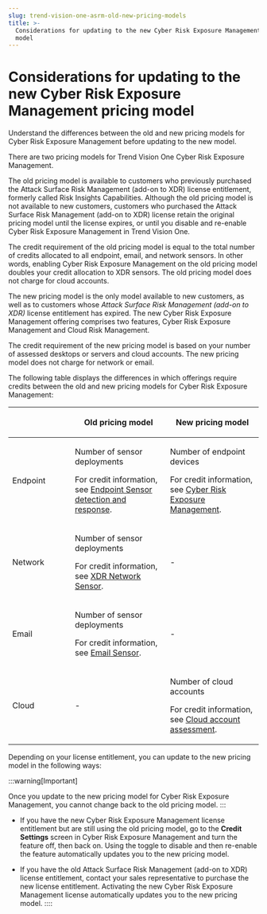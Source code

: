 ```yaml
---
slug: trend-vision-one-asrm-old-new-pricing-models
title: >-
  Considerations for updating to the new Cyber Risk Exposure Management pricing
  model
---
```

# Considerations for updating to the new Cyber Risk Exposure Management pricing model

Understand the differences between the old and new pricing models for Cyber Risk Exposure Management before updating to the new model.

There are two pricing models for Trend Vision One Cyber Risk Exposure Management.

The old pricing model is available to customers who previously purchased the Attack Surface Risk Management (add-on to XDR) license entitlement, formerly called Risk Insights Capabilities. Although the old pricing model is not available to new customers, customers who purchased the Attack Surface Risk Management (add-on to XDR) license retain the original pricing model until the license expires, or until you disable and re-enable Cyber Risk Exposure Management in Trend Vision One.

The credit requirement of the old pricing model is equal to the total number of credits allocated to all endpoint, email, and network sensors. In other words, enabling Cyber Risk Exposure Management on the old pricing model doubles your credit allocation to XDR sensors. The old pricing model does not charge for cloud accounts.

The new pricing model is the only model available to new customers, as well as to customers whose *Attack Surface Risk Management (add-on to XDR)* license entitlement has expired. The new Cyber Risk Exposure Management offering comprises two features, Cyber Risk Exposure Management and Cloud Risk Management.

The credit requirement of the new pricing model is based on your number of assessed desktops or servers and cloud accounts. The new pricing model does not charge for network or email.

The following table displays the differences in which offerings require credits between the old and new pricing models for Cyber Risk Exposure Management:

<table>
<colgroup>
<col style="width: 25%" />
<col style="width: 38%" />
<col style="width: 38%" />
</colgroup>
<thead>
<tr>
<th></th>
<th><p>Old pricing model</p></th>
<th><p>New pricing model</p></th>
</tr>
</thead>
<tbody>
<tr>
<td><p>Endpoint</p></td>
<td><p>Number of sensor deployments</p>
<p>For credit information, see <a href="trend-vision-one-credit-req-for-apps-services">Endpoint Sensor detection and response</a>.</p></td>
<td><p>Number of endpoint devices</p>
<p>For credit information, see <a href="trend-vision-one-credit-req-for-apps-services">Cyber Risk Exposure Management</a>.</p></td>
</tr>
<tr>
<td><p>Network</p></td>
<td><p>Number of sensor deployments</p>
<p>For credit information, see <a href="trend-vision-one-credit-req-for-apps-services">XDR Network Sensor</a>.</p></td>
<td><p>-</p></td>
</tr>
<tr>
<td><p>Email</p></td>
<td><p>Number of sensor deployments</p>
<p>For credit information, see <a href="trend-vision-one-credit-req-for-apps-services">Email Sensor</a>.</p></td>
<td><p>-</p></td>
</tr>
<tr>
<td><p>Cloud</p></td>
<td><p>-</p></td>
<td><p>Number of cloud accounts</p>
<p>For credit information, see <a href="trend-vision-one-credit-req-for-apps-services">Cloud account assessment</a>.</p></td>
</tr>
</tbody>
</table>

Depending on your license entitlement, you can update to the new pricing model in the following ways:

:::warning[Important]

Once you update to the new pricing model for Cyber Risk Exposure Management, you cannot change back to the old pricing model.
:::

- If you have the new Cyber Risk Exposure Management license entitlement but are still using the old pricing model, go to the **Credit Settings** screen in Cyber Risk Exposure Management and turn the feature off, then back on. Using the toggle to disable and then re-enable the feature automatically updates you to the new pricing model.

- If you have the old Attack Surface Risk Management (add-on to XDR) license entitlement, contact your sales representative to purchase the new license entitlement. Activating the new Cyber Risk Exposure Management license automatically updates you to the new pricing model.
::::
